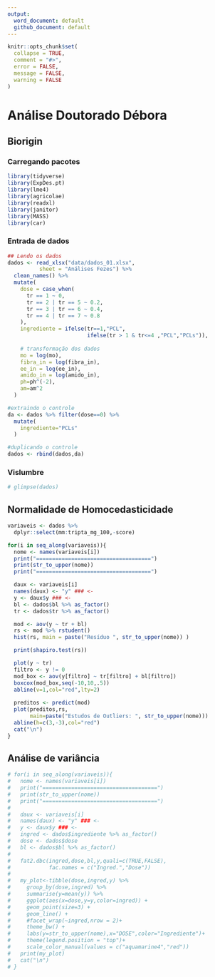 ```yaml
---
output:
  word_document: default
  github_document: default
---
```


<!-- README.md is generated from README.Rmd. Please edit that file -->

```r
knitr::opts_chunk$set(
  collapse = TRUE,
  comment = "#>",
  error = FALSE,
  message = FALSE,
  warning = FALSE
)
```

# Análise Doutorado Débora

## Biorigin

### Carregando pacotes
```r
library(tidyverse)
library(ExpDes.pt)
library(lme4)
library(agricolae)
library(readxl)
library(janitor)
library(MASS)
library(car)
```

### Entrada de dados
```r
## Lendo os dados
dados <- read_xlsx("data/dados_01.xlsx",
          sheet = "Análises Fezes") %>% 
  clean_names() %>% 
  mutate(
    dose = case_when(
      tr == 1 ~ 0,
      tr == 2 | tr == 5 ~ 0.2,
      tr == 3 | tr == 6 ~ 0.4,
      tr == 4 | tr == 7 ~ 0.8
    ),
    ingrediente = ifelse(tr==1,"PCL",
                         ifelse(tr > 1 & tr<=4 ,"PCL","PCLs")),
    
    # transformação dos dados
    mo = log(mo),
    fibra_in = log(fibra_in),
    ee_in = log(ee_in),
    amido_in = log(amido_in),
    ph=ph^(-2),
    am=am^2
  )

#extraindo o controle
da <- dados %>% filter(dose==0) %>% 
  mutate(
    ingrediente="PCLs"
  )

#duplicando o controle
dados <- rbind(dados,da)
```


### Vislumbre
```r
# glimpse(dados)
```
## Normalidade de Homocedasticidade

```r
variaveis <- dados %>% 
  dplyr::select(mm:tripta_mg_100,-score)

for(i in seq_along(variaveis)){
  nome <- names(variaveis[i])
  print("====================================")
  print(str_to_upper(nome))
  print("====================================")

  daux <- variaveis[i]
  names(daux) <- "y" ### <-
  y <- daux$y ### <-
  bl <- dados$bl %>% as_factor()
  tr <- dados$tr %>% as_factor()

  mod <- aov(y ~ tr + bl)
  rs <- mod %>% rstudent()
  hist(rs, main = paste("Resíduo ", str_to_upper(nome)) )

  print(shapiro.test(rs))

  plot(y ~ tr)
  filtro <- y != 0
  mod_box <- aov(y[filtro] ~ tr[filtro] + bl[filtro])
  boxcox(mod_box,seq(-10,10,.5))
  abline(v=1,col="red",lty=2)
  
  preditos <- predict(mod)
  plot(preditos,rs,
       main=paste("Estudos de Outliers: ", str_to_upper(nome)))
  abline(h=c(3,-3),col="red")
  cat("\n")
}
```



## Análise de variância

```r
# for(i in seq_along(variaveis)){
#   nome <- names(variaveis[i])
#   print("====================================")
#   print(str_to_upper(nome))
#   print("====================================")
#   
#   daux <- variaveis[i]
#   names(daux) <- "y" ### <-
#   y <- daux$y ### <- 
#   ingred <- dados$ingrediente %>% as_factor()
#   dose <- dados$dose
#   bl <- dados$bl %>% as_factor()
#   
#   fat2.dbc(ingred,dose,bl,y,quali=c(TRUE,FALSE),
#            fac.names = c("Ingred.","Dose"))
#   
#   my_plot<-tibble(dose,ingred,y) %>%
#     group_by(dose,ingred) %>% 
#     summarise(y=mean(y)) %>% 
#     ggplot(aes(x=dose,y=y,color=ingred)) +
#     geom_point(size=3) +
#     geom_line() +
#     #facet_wrap(~ingred,nrow = 2)+
#     theme_bw() +
#     labs(y=str_to_upper(nome),x="DOSE",color="Ingrediente")+
#     theme(legend.position = "top")+
#     scale_color_manual(values = c("aquamarine4","red")) 
#   print(my_plot)
#   cat("\n")
# }
```







